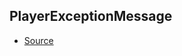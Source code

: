 ## PlayerExceptionMessage



- [Source](https://github.com/Androz2091/discord-player/blob/a0c651a/packages/utils/src/Errors.ts#L1)